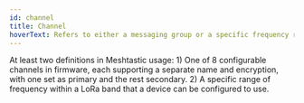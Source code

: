 ```yaml
---
id: channel
title: Channel
hoverText: Refers to either a messaging group or a specific frequency range used for communication.
---
```


At least two definitions in Meshtastic usage: 1) One of 8 configurable channels in firmware, each supporting a separate name and encryption, with one set as primary and the rest secondary. 2) A specific range of frequency within a LoRa band that a device can be configured to use.

